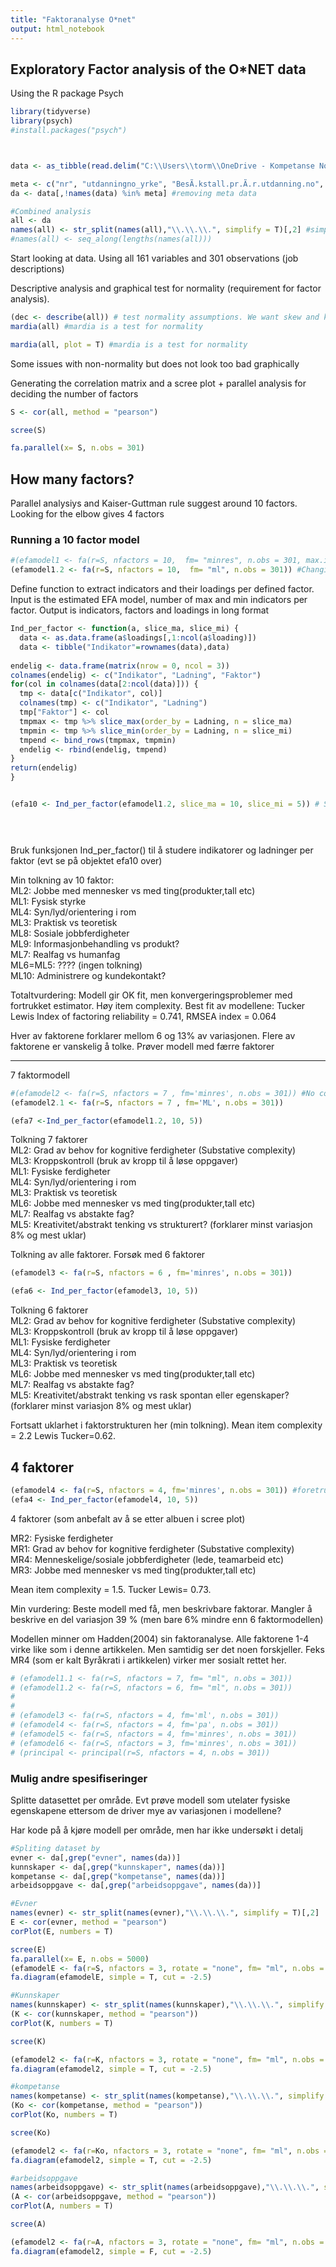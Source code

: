 ```yaml
---
title: "Faktoranalyse O*net"
output: html_notebook
---
```

 

## Exploratory Factor analysis of the O*NET data 
Using the R package Psych


```r

library(tidyverse)
library(psych)
#install.packages("psych")



data <- as_tibble(read.delim("C:\\Users\\torm\\OneDrive - Kompetanse Norge\\Dokumenter\\GitHub\\Onet\\Faktoranalyse-O-net\\onet_rdatasett.tsv"))

meta <- c("nr", "utdanningno_yrke", "BesÃ.kstall.pr.Ã.r.utdanning.no", "andel_menn", "andel_menn_0_40", "antall", "interesse")    
da <- data[,!names(data) %in% meta] #removing meta data

#Combined analysis
all <- da
names(all) <- str_split(names(all),"\\.\\.\\.", simplify = T)[,2] #simplify colnames
#names(all) <- seq_along(lengths(names(all)))
```

Start looking at data. Using all 161 variables and 301 observations (job descriptions)

Descriptive analysis and graphical test for normality (requirement for factor analysis). 

```r
(dec <- describe(all)) # test normality assumptions. We want skew and kurtosis = 0. 
mardia(all) #mardia is a test for normality
```
```r
mardia(all, plot = T) #mardia is a test for normality

```

Some issues with non-normality but does not look too bad graphically 

Generating the correlation matrix and a scree plot + parallel analysis for deciding the number of factors
```r
S <- cor(all, method = "pearson")

scree(S)

fa.parallel(x= S, n.obs = 301)
```

## How many factors?
Parallel analysiys and Kaiser-Guttman rule suggest around 10 factors. Looking for the elbow gives 4 factors


### Running a 10 factor model
```r
#(efamodel1 <- fa(r=S, nfactors = 10,  fm= "minres", n.obs = 301, max.iter = 2000)) #No convergence
(efamodel1.2 <- fa(r=S, nfactors = 10,  fm= "ml", n.obs = 301)) #Changing to ML estimator
```

Define function to extract indicators and their loadings per defined factor. Input is the estimated EFA model, number of max and min indicators per factor. Output is indicators, factors and loadings in long format

```r
Ind_per_factor <- function(a, slice_ma, slice_mi) {
  data <- as.data.frame(a$loadings[,1:ncol(a$loading)])
  data <- tibble("Indikator"=rownames(data),data)
  
endelig <- data.frame(matrix(nrow = 0, ncol = 3))
colnames(endelig) <- c("Indikator", "Ladning", "Faktor")
for(col in colnames(data[2:ncol(data)])) {
  tmp <- data[c("Indikator", col)]
  colnames(tmp) <- c("Indikator", "Ladning")
  tmp["Faktor"] <- col
  tmpmax <- tmp %>% slice_max(order_by = Ladning, n = slice_ma)
  tmpmin <- tmp %>% slice_min(order_by = Ladning, n = slice_mi)
  tmpend <- bind_rows(tmpmax, tmpmin)
  endelig <- rbind(endelig, tmpend)
}
return(endelig)
}


(efa10 <- Ind_per_factor(efamodel1.2, slice_ma = 10, slice_mi = 5)) # Study indicators per factor


       
```
Bruk funksjonen Ind_per_factor() til å studere indikatorer og ladninger per faktor (evt se på objektet efa10 over)

Min tolkning av 10 faktor:   
ML2: Jobbe med mennesker vs med ting(produkter,tall etc)\
ML1: Fysisk styrke\
ML4: Syn/lyd/orientering i rom\
ML3: Praktisk vs teoretisk\
ML8: Sosiale jobbferdigheter\
ML9: Informasjonbehandling vs produkt?\
ML7: Realfag vs humanfag\
ML6=ML5: ???? (ingen tolkning)\
ML10: Administrere og kundekontakt?\

Totaltvurdering: Modell gir OK fit, men konvergeringsproblemer med fortrukket estimator. Høy item complexity. Best fit av modellene: Tucker Lewis Index of factoring reliability =  0.741, RMSEA index =  0.064

Hver av faktorene forklarer mellom 6 og 13% av variasjonen. Flere av faktorene er vanskelig å tolke. Prøver modell med færre faktorer  

----

7 faktormodell

```r
#(efamodel2 <- fa(r=S, nfactors = 7 , fm='minres', n.obs = 301)) #No convergence
(efamodel2.1 <- fa(r=S, nfactors = 7 , fm='ML', n.obs = 301))

(efa7 <-Ind_per_factor(efamodel1.2, 10, 5))
```
Tolkning 7 faktorer  
ML2: Grad av behov for kognitive ferdigheter (Substative complexity)\
ML3: Kroppskontroll (bruk av kropp til å løse oppgaver)\
ML1: Fysiske ferdigheter\
ML4: Syn/lyd/orientering i rom\
ML3: Praktisk vs teoretisk\
ML6: Jobbe med mennesker vs med ting(produkter,tall etc)\
ML7: Realfag vs abstakte fag?\
ML5: Kreativitet/abstrakt tenking vs strukturert? (forklarer minst variasjon  8% og mest uklar)\


Tolkning av alle faktorer. Forsøk med 6 faktorer

```r
(efamodel3 <- fa(r=S, nfactors = 6 , fm='minres', n.obs = 301)) 

(efa6 <- Ind_per_factor(efamodel3, 10, 5))
```


Tolkning 6 faktorer  
ML2: Grad av behov for kognitive ferdigheter (Substative complexity)\
ML3: Kroppskontroll (bruk av kropp til å løse oppgaver)\
ML1: Fysiske ferdigheter\
ML4: Syn/lyd/orientering i rom\
ML3: Praktisk vs teoretisk\
ML6: Jobbe med mennesker vs med ting(produkter,tall etc)\
ML7: Realfag vs abstakte fag?\
ML5: Kreativitet/abstrakt tenking vs rask spontan eller egenskaper?\
 (forklarer minst variasjon  8% og mest uklar)
 
 
Fortsatt uklarhet i faktorstrukturen her (min tolkning). Mean item complexity =  2.2 Lewis Tucker=0.62.


## 4 faktorer

```r
(efamodel4 <- fa(r=S, nfactors = 4, fm='minres', n.obs = 301)) #foretrukket modell
(efa4 <- Ind_per_factor(efamodel4, 10, 5))
```
4 faktorer (som anbefalt av å se etter albuen i scree plot)

MR2: Fysiske ferdigheter\
MR1: Grad av behov for kognitive ferdigheter (Substative complexity)\
MR4: Menneskelige/sosiale jobbferdigheter (lede, teamarbeid etc)\
MR3: Jobbe med mennesker vs med ting(produkter,tall etc)\

Mean item complexity =  1.5. Tucker Lewis= 0.73.

Min vurdering: Beste modell med få, men beskrivbare faktorar. Mangler å beskrive en del variasjon 39 % (men bare 6% mindre enn 6 faktormodellen) 

Modellen minner om Hadden(2004) sin faktoranalyse. Alle faktorene 1-4 virke like som i denne artikkelen. Men samtidig ser det noen forskjeller. Feks MR4 (som er kalt Byråkrati i artikkelen) virker mer sosialt rettet her. 


```r
# (efamodel1.1 <- fa(r=S, nfactors = 7, fm= "ml", n.obs = 301))
# (efamodel1.2 <- fa(r=S, nfactors = 6, fm= "ml", n.obs = 301))
# 
# 
# (efamodel3 <- fa(r=S, nfactors = 4, fm='ml', n.obs = 301))
# (efamodel4 <- fa(r=S, nfactors = 4, fm='pa', n.obs = 301))
# (efamodel5 <- fa(r=S, nfactors = 4, fm='minres', n.obs = 301))
# (efamodel6 <- fa(r=S, nfactors = 3, fm='minres', n.obs = 301))
# (principal <- principal(r=S, nfactors = 4, n.obs = 301))

```


### Mulig andre spesifiseringer
Splitte datasettet per område. Evt prøve modell som utelater fysiske egenskapene ettersom de driver mye av variasjonen i modellene?

Har kode på å kjøre modell per område, men har ikke undersøkt i detalj

```r
#Spliting dataset by  
evner <- da[,grep("evner", names(da))]
kunnskaper <- da[,grep("kunnskaper", names(da))]
kompetanse <- da[,grep("kompetanse", names(da))]
arbeidsoppgave <- da[,grep("arbeidsoppgave", names(da))]

#Evner
names(evner) <- str_split(names(evner),"\\.\\.\\.", simplify = T)[,2]
E <- cor(evner, method = "pearson")
corPlot(E, numbers = T)

scree(E)
fa.parallel(x= E, n.obs = 5000)
(efamodelE <- fa(r=S, nfactors = 3, rotate = "none", fm= "ml", n.obs = ))
fa.diagram(efamodelE, simple = T, cut = -2.5)

#Kunnskaper
names(kunnskaper) <- str_split(names(kunnskaper),"\\.\\.\\.", simplify = T)[,2]
(K <- cor(kunnskaper, method = "pearson"))
corPlot(K, numbers = T)

scree(K)

(efamodel2 <- fa(r=K, nfactors = 3, rotate = "none", fm= "ml", n.obs = 2000))
fa.diagram(efamodel2, simple = T, cut = -2.5)

#kompetanse
names(kompetanse) <- str_split(names(kompetanse),"\\.\\.\\.", simplify = T)[,2]
(Ko <- cor(kompetanse, method = "pearson"))
corPlot(Ko, numbers = T)

scree(Ko)

(efamodel2 <- fa(r=Ko, nfactors = 3, rotate = "none", fm= "ml", n.obs = 2000))
fa.diagram(efamodel2, simple = T, cut = -2.5)

#arbeidsoppgave
names(arbeidsoppgave) <- str_split(names(arbeidsoppgave),"\\.\\.\\.", simplify = T)[,2]
(A <- cor(arbeidsoppgave, method = "pearson"))
corPlot(A, numbers = T)

scree(A)

(efamodel2 <- fa(r=A, nfactors = 3, rotate = "none", fm= "ml", n.obs = 2000))
fa.diagram(efamodel2, simple = F, cut = -2.5)

```

